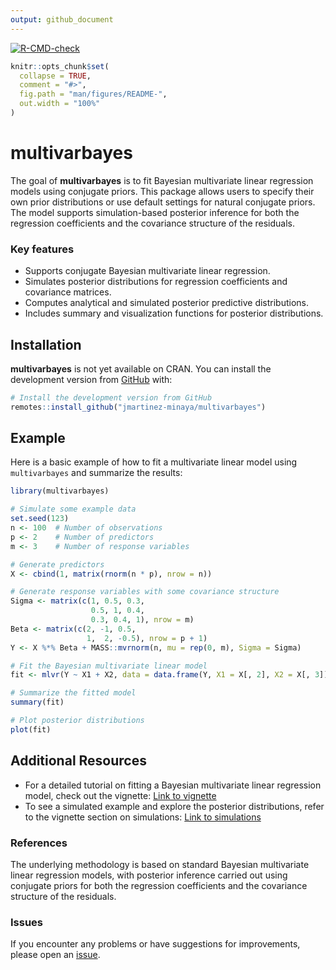 ---
output: github_document
---


<!-- badges: start -->
[![R-CMD-check](https://github.com/jmartinez-minaya/multivarbayes/actions/workflows/R-CMD-check.yaml/badge.svg)](https://github.com/jmartinez-minaya/multivarbayes/actions/workflows/R-CMD-check.yaml)
<!-- badges: end -->

<!-- README.md is generated from README.Rmd. Please edit that file -->

```{r, include = FALSE}
knitr::opts_chunk$set(
  collapse = TRUE,
  comment = "#>",
  fig.path = "man/figures/README-",
  out.width = "100%"
)
```



# multivarbayes

The goal of **multivarbayes** is to fit Bayesian multivariate linear regression models using conjugate priors. This package allows users to specify their own prior distributions or use default settings for natural conjugate priors. The model supports simulation-based posterior inference for both the regression coefficients and the covariance structure of the residuals.

### Key features

- Supports conjugate Bayesian multivariate linear regression.
- Simulates posterior distributions for regression coefficients and covariance matrices.
- Computes analytical and simulated posterior predictive distributions.
- Includes summary and visualization functions for posterior distributions.

## Installation

**multivarbayes** is not yet available on CRAN. You can install the development version from [GitHub](https://github.com/jmartinez-minaya/multivarbayes) with:

```{r, eval = FALSE}
# Install the development version from GitHub
remotes::install_github("jmartinez-minaya/multivarbayes")
```

## Example

Here is a basic example of how to fit a multivariate linear model using `multivarbayes` and summarize the results:

```{r example, eval = FALSE}
library(multivarbayes)

# Simulate some example data
set.seed(123)
n <- 100  # Number of observations
p <- 2    # Number of predictors
m <- 3    # Number of response variables

# Generate predictors
X <- cbind(1, matrix(rnorm(n * p), nrow = n))

# Generate response variables with some covariance structure
Sigma <- matrix(c(1, 0.5, 0.3,
                  0.5, 1, 0.4,
                  0.3, 0.4, 1), nrow = m)
Beta <- matrix(c(2, -1, 0.5, 
                 1,  2, -0.5), nrow = p + 1)
Y <- X %*% Beta + MASS::mvrnorm(n, mu = rep(0, m), Sigma = Sigma)

# Fit the Bayesian multivariate linear model
fit <- mlvr(Y ~ X1 + X2, data = data.frame(Y, X1 = X[, 2], X2 = X[, 3]))

# Summarize the fitted model
summary(fit)

# Plot posterior distributions
plot(fit)
```

## Additional Resources

- For a detailed tutorial on fitting a Bayesian multivariate linear regression model, check out the vignette: [Link to vignette](vignettes/multivarbayes-vignette.Rmd)
- To see a simulated example and explore the posterior distributions, refer to the vignette section on simulations: [Link to simulations](vignettes/simulation.Rmd)

### References

The underlying methodology is based on standard Bayesian multivariate linear regression models, with posterior inference carried out using conjugate priors for both the regression coefficients and the covariance structure of the residuals.

### Issues

If you encounter any problems or have suggestions for improvements, please open an [issue](https://github.com/jmartinez-minaya/multivarbayes/issues).
